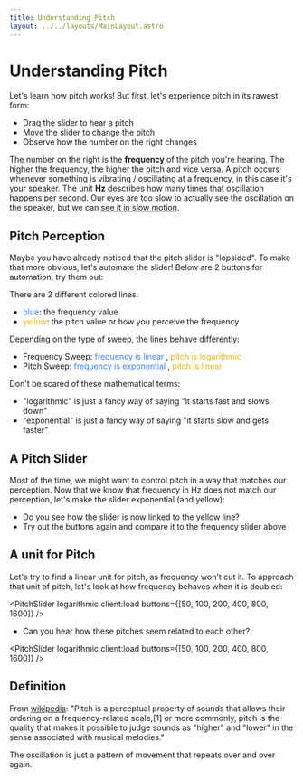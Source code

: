 ```yaml
---
title: Understanding Pitch
layout: ../../layouts/MainLayout.astro
---
```



# Understanding Pitch

Let's learn how pitch works! But first, let's experience pitch in its rawest form:

<PitchSlider client:load />

- Drag the slider to hear a pitch
- Move the slider to change the pitch
- Observe how the number on the right changes

The number on the right is the **frequency** of the pitch you're hearing.
The higher the frequency, the higher the pitch and vice versa.
A pitch occurs whenever something is vibrating / oscillating at a frequency, in this case it's your speaker.
The unit **Hz** describes how many times that oscillation happens per second.
Our eyes are too slow to actually see the oscillation on the speaker, but we can [see it in slow motion](https://www.youtube.com/watch?v=CDMBWw7OuJQ&t=5s).

## Pitch Perception

Maybe you have already noticed that the pitch slider is "lopsided". To make that more obvious, let's automate the slider!
Below are 2 buttons for automation, try them out:

<PitchSlider animatable plot client:load />

There are 2 different colored lines:

- <span style="color:#3b82f6;">blue</span>: the frequency value
- <span style="color:#eab308">yellow</span>: the pitch value or how you perceive the frequency

Depending on the type of sweep, the lines behave differently:

- Frequency Sweep: <span style="color:#3b82f6;">frequency is linear</span> , <span style="color:#eab308">pitch is logarithmic</span>
- Pitch Sweep: <span style="color:#3b82f6;">frequency is exponential</span> , <span style="color:#eab308">pitch is linear</span>

Don't be scared of these mathematical terms:

- "logarithmic" is just a fancy way of saying "it starts fast and slows down"
- "exponential" is just a fancy way of saying "it starts slow and gets faster"

## A Pitch Slider

Most of the time, we might want to control pitch in a way that matches our perception.
Now that we know that frequency in Hz does not match our perception,
let's make the slider exponential (and yellow):

<PitchSlider logarithmic plot animatable client:load />

- Do you see how the slider is now linked to the yellow line?
- Try out the buttons again and compare it to the frequency slider above

## A unit for Pitch

Let's try to find a linear unit for pitch, as frequency won't cut it.
To approach that unit of pitch, let's look at how frequency behaves when it is doubled:

<PitchSlider logarithmic client:load buttons={[50, 100, 200, 400, 800, 1600]} />

- Can you hear how these pitches seem related to each other?

<PitchSlider logarithmic client:load buttons={[50, 100, 200, 400, 800, 1600]} />


## Definition

From [wikipedia](<https://en.wikipedia.org/wiki/Pitch_(music)>): "Pitch is a perceptual property of sounds that allows their ordering on a frequency-related scale,[1] or more commonly, pitch is the quality that makes it possible to judge sounds as "higher" and "lower" in the sense associated with musical melodies."

The oscillation is just a pattern of movement that repeats over and over again.
